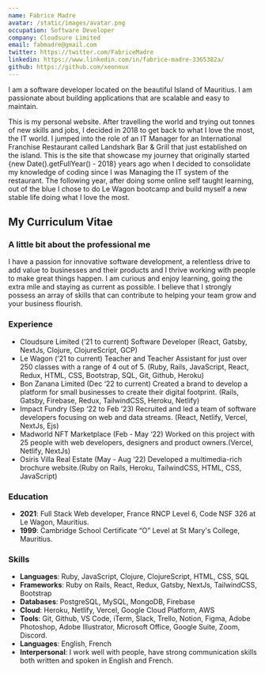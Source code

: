 ```yaml
---
name: Fabrice Madre
avatar: /static/images/avatar.png
occupation: Software Developer
company: Cloudsure Limited
email: fabmadre@gmail.com
twitter: https://twitter.com/FabriceMadre
linkedin: https://www.linkedin.com/in/fabrice-madre-3365382a/
github: https://github.com/xeonnux
---
```


I am a software developer located on the beautiful Island of Mauritius. 
I am passionate about building applications that are scalable and easy to maintain.

This is my personal website. After travelling the world and trying out tonnes of new skills and jobs, 
I decided in 2018 to get back to what I love the most, the IT world. I jumped into the role of an IT Manager for an International Franchise Restaurant called Landshark Bar & Grill that just established on the island.
This is the site that showcase my journey that originally started  {new Date().getFullYear() - 2018} years ago when I decided to consolidate my knowledge of coding since I was Managing the IT system of the restaurant. 
The following year, after doing some online self taught learning, out of the blue I chose to do Le Wagon bootcamp and build myself a new stable life doing what I love the most.

## My Curriculum Vitae

### A little bit about the professional me

I have a passion for innovative software development, a relentless drive to add value to businesses and their products and I thrive working with people to make great things happen.
I am curious and enjoy learning, going the extra mile and staying as current as possible.
I believe that I strongly possess an array of skills that can contribute to helping your team grow and your business flourish.

### Experience
- Cloudsure Limited (‘21 to current)
  Software Developer (React, Gatsby, NextJs, Clojure, ClojureScript, GCP)
- Le Wagon (‘21 to current)
  Teacher and Teacher Assistant for just over 250 classes with a range of 4 out of 5. (Ruby, Rails, JavaScript, React, Redux, HTML, CSS, Bootstrap, SQL, Git, Github, Heroku)
- Bon Zanana Limited (Dec ‘22 to current)
  Created a brand to develop a platform for small businesses to create their digital footprint. (Rails, Gatsby, Firebase, Redux, TailwindCSS, Heroku, Netlify)
- Impact Fundry (Sep ‘22 to Feb ’23)
  Recruited and led a team of software developers focusing on web and data streams. (React, Netlify, Vercel, NextJs, Ejs)
- Madworld NFT Marketplace (Feb - May ‘22)
  Worked on this project with 25 people with web developers, designers and product owners.(Vercel, Netlify, NextJs)
- Osiris Villa Real Estate (May - Aug ‘22)
  Developed a multimedia-rich brochure website.(Ruby on Rails, Heroku, TailwindCSS, HTML, CSS, JavaScript)

### Education
- **2021**: Full Stack Web developer, France RNCP Level 6, Code NSF 326 
            at Le Wagon, Mauritius.
- **1999**: Cambridge School Certificate “O” Level at St Mary's College, Mauritius.

### Skills

- **Languages**: Ruby, JavaScript, Clojure, ClojureScript, HTML, CSS, SQL
- **Frameworks**: Ruby on Rails, React, Redux, Gatsby, NextJs, TailwindCSS, Bootstrap
- **Databases**: PostgreSQL, MySQL, MongoDB, Firebase
- **Cloud**: Heroku, Netlify, Vercel, Google Cloud Platform, AWS
- **Tools**: Git, Github, VS Code, iTerm, Slack, Trello, Notion, Figma, Adobe Photoshop, Adobe Illustrator, Microsoft Office, Google Suite, Zoom, Discord.
- **Languages**: English, French
- **Interpersonal**: I work well with people, have strong communication skills both written and spoken in English and French.